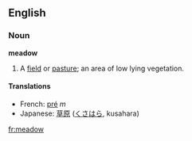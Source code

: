==English==
===Noun===
'''meadow'''
#A [[field]] or [[pasture]]; an area of low lying vegetation.
====Translations====
*French: [[pré]] ''m''
*Japanese: [[草原]] ([[くさ]][[はら]], kusahara)

[[fr:meadow]]